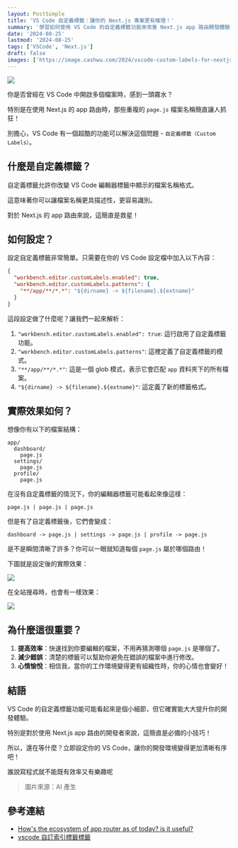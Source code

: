```yaml
---
layout: PostSimple
title: 'VS Code 自定義標籤：讓你的 Next.js 專案更有條理！'
summary: '學習如何使用 VS Code 的自定義標籤功能來改善 Next.js app 路由開發體驗，提高效率並減少錯誤。'
date: '2024-08-25'
lastmod: '2024-08-25'
tags: ['VSCode', 'Next.js']
draft: false
images: ['https://image.cashwu.com/2024/vscode-custom-labels-for-nextjs-app-router/cover.webp']
---
```


![](https://image.cashwu.com/2024/vscode-custom-labels-for-nextjs-app-router/cover.webp)

你是否曾經在 VS Code 中開啟多個檔案時，感到一頭霧水？

特別是在使用 Next.js 的 app 路由時，那些重複的 `page.js` 檔案名稱簡直讓人抓狂！

別擔心，VS Code 有一個超酷的功能可以解決這個問題 - `自定義標籤（Custom Labels）`。

## 什麼是自定義標籤？

自定義標籤允許你改變 VS Code 編輯器標籤中顯示的檔案名稱格式。

這意味著你可以讓檔案名稱更具描述性，更容易識別。

對於 Next.js 的 app 路由來說，這簡直是救星！

## 如何設定？

設定自定義標籤非常簡單。只需要在你的 VS Code 設定檔中加入以下內容：

```json
{
  "workbench.editor.customLabels.enabled": true,
  "workbench.editor.customLabels.patterns": {
    "**/app/**/*.*": "${dirname} -> ${filename}.${extname}"
  }
}
```

這段設定做了什麼呢？讓我們一起來解析：

1. `"workbench.editor.customLabels.enabled": true`: 這行啟用了自定義標籤功能。
2. `"workbench.editor.customLabels.patterns"`: 這裡定義了自定義標籤的模式。
3. `"**/app/**/*.*"`: 這是一個 glob 模式，表示它會匹配 `app` 資料夾下的所有檔案。
4. `"${dirname} -> ${filename}.${extname}"`: 這定義了新的標籤格式。

## 實際效果如何？

想像你有以下的檔案結構：

```
app/
  dashboard/
    page.js
  settings/
    page.js
  profile/
    page.js
```

在沒有自定義標籤的情況下，你的編輯器標籤可能看起來像這樣：

```
page.js | page.js | page.js
```

但是有了自定義標籤後，它們會變成：

```
dashboard -> page.js | settings -> page.js | profile -> page.js
```

是不是瞬間清晰了許多？你可以一眼就知道每個 `page.js` 屬於哪個路由！

下圖就是設定後的實際效果：

![](https://image.cashwu.com/2024/vscode-custom-labels-for-nextjs-app-router/01.webp)

在全站搜尋時，也會有一樣效果：

![](https://image.cashwu.com/2024/vscode-custom-labels-for-nextjs-app-router/02.webp)

## 為什麼這很重要？

1. **提高效率**：快速找到你要編輯的檔案，不用再猜測哪個 `page.js` 是哪個了。
2. **減少錯誤**：清楚的標籤可以幫助你避免在錯誤的檔案中進行修改。
3. **心情愉悅**：相信我，當你的工作環境變得更有組織性時，你的心情也會變好！

## 結語

VS Code 的自定義標籤功能可能看起來是個小細節，但它確實能大大提升你的開發體驗。

特別是對於使用 Next.js app 路由的開發者來說，這簡直是必備的小技巧！

所以，還在等什麼？立即設定你的 VS Code，讓你的開發環境變得更加清晰有序吧！

誰說寫程式就不能既有效率又有樂趣呢

> 圖片來源：AI 產生

## 參考連結

- [How's the ecosystem of app router as of today? is it useful?](https://www.reddit.com/r/nextjs/comments/1ey6h7r/comment/ljdz64n/)
- [vscode 自訂索引標籤標籤](https://vscode.dev.org.tw/docs/getstarted/userinterface#_customize-tab-labels)
